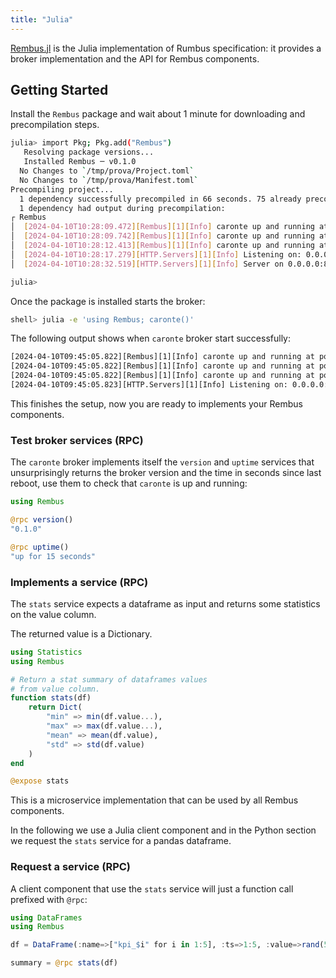 ```yaml
---
title: "Julia"
---
```


[Rembus.jl](https://github.com/cardo-org/Rembus.jl) is the Julia implementation of Rumbus specification: it provides a broker implementation and the API for Rembus components. 

## Getting Started

Install the `Rembus` package and wait about 1 minute for downloading and precompilation steps. 

```bash
julia> import Pkg; Pkg.add("Rembus")
   Resolving package versions...
   Installed Rembus ─ v0.1.0
  No Changes to `/tmp/prova/Project.toml`
  No Changes to `/tmp/prova/Manifest.toml`
Precompiling project...
  1 dependency successfully precompiled in 66 seconds. 75 already precompiled.
  1 dependency had output during precompilation:
┌ Rembus
│  [2024-04-10T10:28:09.472][Rembus][1][Info] caronte up and running at port tcp:8001
│  [2024-04-10T10:28:09.742][Rembus][1][Info] caronte up and running at port ws:8000
│  [2024-04-10T10:28:12.413][Rembus][1][Info] caronte up and running at port zmq:8002
│  [2024-04-10T10:28:17.279][HTTP.Servers][1][Info] Listening on: 0.0.0.0:8000, thread id: 1
│  [2024-04-10T10:28:32.519][HTTP.Servers][1][Info] Server on 0.0.0.0:8000 closing

julia>
```
Once the package is installed starts the broker:

```bash
shell> julia -e 'using Rembus; caronte()'
```
The following output shows when `caronte` broker start successfully:


```bash
[2024-04-10T09:45:05.822][Rembus][1][Info] caronte up and running at port tcp:8001
[2024-04-10T09:45:05.822][Rembus][1][Info] caronte up and running at port ws:8000
[2024-04-10T09:45:05.822][Rembus][1][Info] caronte up and running at port zmq:8002
[2024-04-10T09:45:05.823][HTTP.Servers][1][Info] Listening on: 0.0.0.0:8000, thread id: 1
```

This finishes the setup, now you are ready to implements your Rembus components.


### Test broker services (RPC)  

The `caronte` broker implements itself the `version` and `uptime` services that unsurprisingly returns the broker version and the time in seconds since last reboot, use them to check that `caronte` is up and running:


```julia
using Rembus

@rpc version()
"0.1.0"

@rpc uptime()
"up for 15 seconds"
```

### Implements a service (RPC)

The `stats` service expects a dataframe as input and returns
some statistics on the value column.

The returned value is a Dictionary.

```julia
using Statistics
using Rembus

# Return a stat summary of dataframes values
# from value column.
function stats(df)
    return Dict(
        "min" => min(df.value...),
        "max" => max(df.value...),
        "mean" => mean(df.value),
        "std" => std(df.value)
    )
end

@expose stats

```

This is a microservice implementation that can be used by all Rembus components.

In the following we use a Julia client component and in the Python section we request the `stats` service for a pandas dataframe.

### Request a service (RPC)

A client component that use the `stats` service will just a function call
prefixed with `@rpc`:

```julia
using DataFrames
using Rembus

df = DataFrame(:name=>["kpi_$i" for i in 1:5], :ts=>1:5, :value=>rand(5))

summary = @rpc stats(df)

```